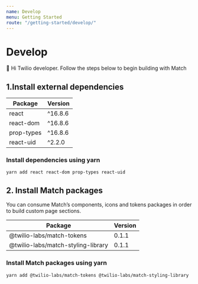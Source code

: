 ```yaml
---
name: Develop
menu: Getting Started
route: "/getting-started/develop/"
---
```


# Develop

👋 Hi Twilio developer. Follow the steps below to begin building with Match

## 1.Install external dependencies

| Package    | Version |
| ---------- | ------- |
| react      | ^16.8.6 |
| react-dom  | ^16.8.6 |
| prop-types | ^16.8.6 |
| react-uid  | ^2.2.0  |

### Install dependencies using yarn

    yarn add react react-dom prop-types react-uid

## 2. Install Match packages

You can consume Match’s components, icons and tokens packages in order to build custom page sections.

| Package                            | Version |
| ---------------------------------- | ------- |
| @twilio-labs/match-tokens          | 0.1.1   |
| @twilio-labs/match-styling-library | 0.1.1   |

### Install Match packages using yarn

    yarn add @twilio-labs/match-tokens @twilio-labs/match-styling-library
